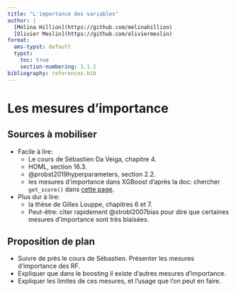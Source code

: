 ```yaml
---
title: "L'importance des variables"
author: |
  [Mélina Hillion](https://github.com/melinahillion)
  [Olivier Meslin](https://github.com/oliviermeslin)
format:
  ams-typst: default
  typst:
    toc: true
    section-numbering: 1.1.1
bibliography: references.bib
---
```

  
```{=typst} 
#import "@preview/mitex:0.2.4": *
#set math.equation(
numbering: "(1)",
supplement: none
)
```

# Les mesures d'importance

## Sources à mobiliser

- Facile à lire:
    - Le cours de Sébastien Da Veiga, chapitre 4.
    - HOML, section 16.3.
    - @probst2019hyperparameters, section 2.2.
    - les mesures d'importance dans XGBoost d'après la doc: chercher `get_score()` dans [cette page](https://xgboost.readthedocs.io/en/latest/python/python_api.html).
- Plus dur à lire:
    - la thèse de Gilles Louppe, chapitres 6 et 7.
    - Peut-être: citer rapidement @strobl2007bias pour dire que certaines mesures d'importance sont très biaisées.

## Proposition de plan

- Suivre de près le cours de Sébastien. Présenter les mesures d'importance des RF. 
- Expliquer que dans le boosting il existe d'autres mesures d'importance.
- Expliquer les limites de ces mesures, et l'usage que l'on peut en faire.









